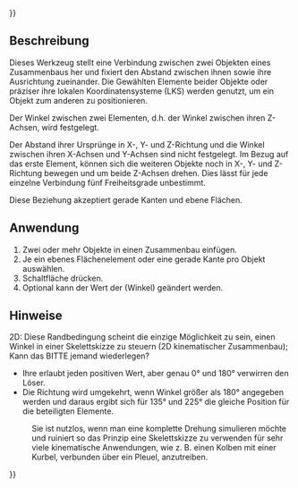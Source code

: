 {{UnfinishedDocu{{#translation:}}}}
<languages/>

{{Docnav/de
|[[Assembly3_ConstraintMultiParallel/de|Mehrfach parallel]]
|[[Assembly3_ConstraintPerpendicular/de|Rechtwinklig festlegen]]
|[[Assembly3_Workbench/de|Assembly3]]
|IconL = Assembly_ConstraintMultiParallel.svg
|IconR = Assembly_ConstraintPerpendicular.svg
|IconC = Assembly3_workbench_icon.svg
}}

{{GuiCommand/de
|Name=Assembly3 ConstraintAngle
|Name/de=Assembly3 WinkelFestlegen
|Icon=Assembly_ConstraintAngle.svg
|Workbenches=[[Assembly3_Workbench/de|Assembly3]]
}}

<span id="Description"></span>
== Beschreibung ==

Dieses Werkzeug stellt eine Verbindung zwischen zwei Objekten eines Zusammenbaus her und fixiert den Abstand zwischen ihnen sowie ihre Ausrichtung zueinander. Die Gewählten Elemente beider Objekte oder präziser ihre lokalen Koordinatensysteme (LKS) werden genutzt, um ein Objekt zum anderen zu positionieren.

Der Winkel zwischen zwei Elementen, d.h. der Winkel zwischen ihren Z-Achsen, wird festgelegt.

Der Abstand ihrer Ursprünge in X-, Y- und Z-Richtung und die Winkel zwischen ihren X-Achsen und Y-Achsen sind nicht festgelegt. Im Bezug auf das erste Element, können sich die weiteren Objekte noch in X-, Y- und Z-Richtung bewegen und um beide Z-Achsen drehen. Dies lässt für jede einzelne Verbindung fünf Freiheitsgrade unbestimmt.

Diese Beziehung akzeptiert gerade Kanten und ebene Flächen.

<span id="Usage"></span>
== Anwendung == 

# Zwei oder mehr Objekte in einen Zusammenbau einfügen.
# Je ein ebenes Flächenelement oder eine gerade Kante pro Objekt auswählen.
# Schaltfläche{{Button|[[Image:Assembly_ConstraintAngle.svg|16px]] WinkelFestlegen}} drücken.
# Optional kann der Wert der {{PropertyData/de|Angle}} (Winkel) geändert werden.

<span id="Notes"></span>
==Hinweise==

2D: Diese Randbedingung scheint die einzige Möglichkeit zu sein, einen Winkel in einer Skelettskizze zu steuern (2D kinematischer Zusammenbau); Kann das BITTE jemand wiederlegen?

* Ihre {{PropertyData/de|Angle|Angle}} erlaubt jeden positiven Wert, aber genau 0° und 180° verwirren den Löser.
* Die Richtung wird umgekehrt, wenn Winkel größer als 180° angegeben werden und daraus ergibt sich für 135° und 225° die gleiche Position für die beteiligten Elemente.
: Sie ist nutzlos, wenn man eine komplette Drehung simulieren möchte und ruiniert so das Prinzip eine Skelettskizze zu verwenden für sehr viele kinematische Anwendungen, wie z. B. einen Kolben mit einer Kurbel, verbunden über ein Pleuel, anzutreiben.


{{Docnav/de
|[[Assembly3_ConstraintMultiParallel/de|Mehrfach parallel]]
|[[Assembly3_ConstraintPerpendicular/de|Rechtwinklig festlegen]]
|[[Assembly3_Workbench/de|Assembly3]]
|IconL = Assembly_ConstraintMultiParallel.svg
|IconR = Assembly_ConstraintPerpendicular.svg
|IconC = Assembly3_workbench_icon.svg
}}

{{Userdocnavi{{#translation:}}}}